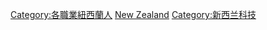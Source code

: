 {{Commonscat|Scientists from New Zealand}}

[[Category:各職業紐西蘭人|Category:各職業紐西蘭人]]
[[Category:各國科學家|New Zealand]]
[[Category:新西兰科技|Category:新西兰科技]]